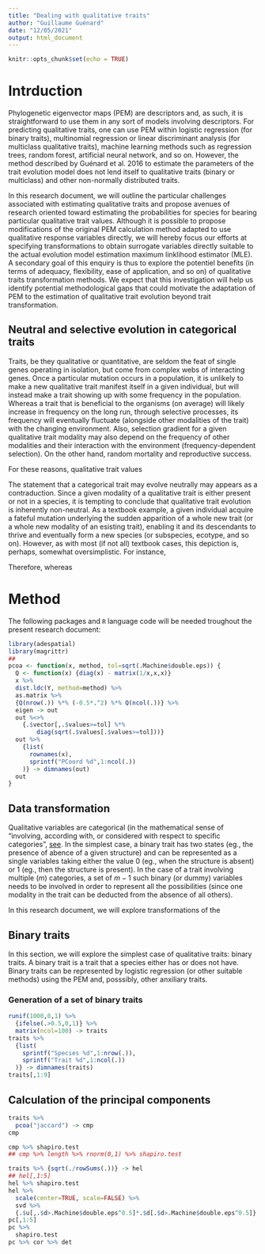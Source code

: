 ```yaml
---
title: "Dealing with qualitative traits"
author: "Guillaume Guénard"
date: "12/05/2021"
output: html_document
---
```


```r
knitr::opts_chunk$set(echo = TRUE)
```

# Intrduction

Phylogenetic eigenvector maps (PEM) are descriptors and, as such, it is
straightforward to use them in any sort of models involving descriptors. For
predicting qualitative traits, one can use PEM within logistic regression (for
binary traits), multinomial regression or linear discriminant analysis (for
multiclass qualitative traits), machine learning methods such as regression
trees, random forest, artificial neural network, and so on. However, the method
described by Guénard et al. 2016 to estimate the parameters of the trait
evolution model does not lend itself to qualitative traits (binary or
multiclass) and other non-normally distributed traits.

In this research document, we will outline the particular challenges associated
with estimating qualitative traits and propose avenues of research oriented
toward estimating the probabilities for species for bearing particular
qualitative trait values. Although it is possible to propose modifications of
the original PEM calculation method adapted to use qualitative response
variables directly, we will hereby focus our efforts at specifying
transformations to obtain surrogate variables directly suitable to the actual
evolution model estimation maximum linklihood estimator (MLE). A secondary goal
of this enquiry is thus to explore the potentiel benefits (in terms of adequacy,
flexibility, ease of application, and so on) of qualitative traits
transformation methods. We expect that this investigation will help us identify
potential methodological gaps that could motivate the adaptation of PEM to the
estimation of qualitative trait evolution beyond trait transformation.

## Neutral and selective evolution in categorical traits

Traits, be they qualitative or quantitative, are seldom the feat of single genes
operating in isolation, but come from complex webs of interacting genes. Once a
particular mutation occurs in a population, it is unlikely to make a new
qualitative trait manifest itself in a given individual, but will instead make a
trait showing up with some frequency in the population. Whereas a trait that is
beneficial to the organisms (on average) will likely increase in frequency on
the long run, through selective processes, its frequency will eventually
fluctuate (alongside other modalities of the trait) with the changing
environment. Also, selection gradient for a given qualitative trait modality may
also depend on the frequency of other modalities and their interaction with the
environment (frequency-dependent selection). On the other hand, random mortality
and reproductive success.




For these reasons, qualitative trait values 


The statement that a categorical trait may evolve neutrally may appears as a
contraduction. Since a given modality of a qualitative trait is either present
or not in a species, it is tempting to conclude that qualitative trait evolution
is inherently non-neutral. As a textbook example, a given individual acquire a
fateful mutation underlying the sudden apparition of a whole new trait (or a
whole new modality of an esisting trait), enabling it and its descendants to
thrive and eventually form a new species (or subspecies, ecotype, and so on).
However, as with most (if not all) textbook cases, this depiction is, perhaps,
somewhat oversimplistic. For instance, 

Therefore, whereas 






# Method

The following packages and `R` language code will be needed troughout the
present research document:

```r
library(adespatial)
library(magrittr)
##
pcoa <- function(x, method, tol=sqrt(.Machine$double.eps)) {
  Q <- function(x) {diag(x) - matrix(1/x,x,x)}
  x %>%
  dist.ldc(Y, method=method) %>%
  as.matrix %>%
  {Q(nrow(.)) %*% (-0.5*.^2) %*% Q(ncol(.))} %>%
  eigen -> out
  out %<>%
    {.$vector[,.$values>=tol] %*%
        diag(sqrt(.$values[.$values>=tol]))}
  out %>%
    {list(
      rownames(x),
      sprintf("PCoord %d",1:ncol(.))
    )} -> dimnames(out)
  out
}

```

## Data transformation

Qualitative variables are categorical (in the mathematical sense of "involving,
according with, or considered with respect to specific categories", [see](https://www.merriam-webster.com/dictionary/categorical). In the simplest
case, a binary trait has two states (eg., the presence of abence of a given
structure) and can be represented as a single variables taking either the value
$0$ (eg., when the structure is absent) or $1$ (eg., then the structure is
present). In the case of a trait involving multiple ($m$) categories, a set of
$m-1$ such binary (or dummy) variables needs to be involved in order to
represent all the possibilities (since one modality in the trait can be deducted
from the absence of all others).

In this research document, we will explore transformations of the 




## Binary traits

In this section, we will explore the simplest case of qualitative traits: binary
traits. A binary trait is a trait that a species either has or does not have.
Binary traits can be represented by logistic regression (or other suitable
methods) using the PEM and, posssibly, other anxiliary traits. 








### Generation of a set of binary traits

```r
runif(1000,0,1) %>%
  {ifelse(.>0.5,0,1)} %>%
  matrix(ncol=100) -> traits
traits %>%
  {list(
    sprintf("Species %d",1:nrow(.)),
    sprintf("Trait %d",1:ncol(.))
  )} -> dimnames(traits)
traits[,1:9]
```

## Calculation of the principal components

```r
traits %>%
  pcoa("jaccard") -> cmp
cmp
```



```r
cmp %>% shapiro.test
## cmp %>% length %>% rnorm(0,1) %>% shapiro.test
```

```r
traits %>% {sqrt(./rowSums(.))} -> hel
## hel[,1:5]
hel %>% shapiro.test
hel %>%
  scale(center=TRUE, scale=FALSE) %>%
  svd %>%
  {.$u[,.$d>.Machine$double.eps^0.5]*.$d[.$d>.Machine$double.eps^0.5]} -> pc
pc[,1:5]
pc %>%
  shapiro.test
pc %>% cor %>% det
```

